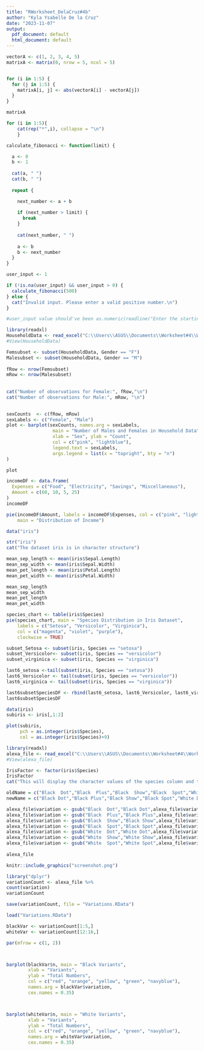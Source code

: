 ```yaml
---
title: "RWorksheet_DelaCruz#4b"
author: "Kyla Ysabelle De la Cruz"
date: "2023-11-07"
output:
  pdf_document: default
  html_document: default
---
```


```r
vectorA <- c(1, 2, 3, 4, 5)
matrixA <- matrix(0, nrow = 5, ncol = 5)


for (i in 1:5) {
  for (j in 1:5) {
    matrixA[i, j] <- abs(vectorA[i] - vectorA[j])
  }
}

matrixA
```
```r

for (i in 1:5){
    cat(rep("*",i), collapse = "\n")
    }

```

```r
calculate_fibonacci <- function(limit) {

  a <- 0
  b <- 1
  
  cat(a, " ")
  cat(b, " ")
  
  repeat {

    next_number <- a + b
    
    if (next_number > limit) {
      break  
    }
    
    cat(next_number, " ")
    
    a <- b
    b <- next_number
  }
}

user_input <- 1

if (!is.na(user_input) && user_input > 0) {
  calculate_fibonacci(500)
} else {
  cat("Invalid input. Please enter a valid positive number.\n")
}

#user_input value should've been as.numeric(readline("Enter the starting number for the Fibonacci sequence: ")) but I put a value so I can knit.
```
```r
library(readxl)
HouseholdData <- read_excel("C:\\Users\\ASUS\\Documents\\Worksheet#4\\Worksheet#4\\HouseholdData.xlsx")
#View(HouseholdData)
```

```r
Femsubset <- subset(HouseholdData, Gender == "F")
Malesubset <- subset(HouseholdData, Gender == "M")
  
fRow <- nrow(Femsubset)
mRow <- nrow(Malesubset)
 
 
cat("Number of observations for Female:", fRow,"\n")
cat("Number of observations for Male:", mRow, "\n")
  
```

```r
sexCounts  <- c(fRow, mRow)
sexLabels <- c("Female", "Male")
plot <- barplot(sexCounts, names.arg = sexLabels,
                 main = "Number of Males and Females in Household Data",
                 xlab = "Sex", ylab = "Count",
                 col = c("pink", "lightblue"),
                 legend.text = sexLabels,
                 args.legend = list(x = "topright", bty = "n")
)

plot
```
```r
incomeDF <- data.frame(
  Expenses = c("Food", "Electricity", "Savings", "Miscellaneous"),
  Amount = c(60, 10, 5, 25)
)
incomeDF

pie(incomeDF$Amount, labels = incomeDF$Expenses, col = c("pink", "lightblue", "maroon", "purple"),
    main = "Distribution of Income")
```
```r
data("iris")

str("iris")
cat("The dataset iris is in character structure")
```
```r
mean_sep_length <- mean(iris$Sepal.Length)
mean_sep_width <- mean(iris$Sepal.Width)
mean_pet_length <- mean(iris$Petal.Length)
mean_pet_width <- mean(iris$Petal.Width)

mean_sep_length
mean_sep_width
mean_pet_length
mean_pet_width
```
```r
species_chart <- table(iris$Species)
pie(species_chart, main = "Species Distribution in Iris Dataset",
    labels = c("Setosa", "Versicolor", "Virginica"),
    col = c("magenta", "violet", "purple"),
    clockwise = TRUE)
```
```r
subset_Setosa <- subset(iris, Species == "setosa")
subset_Versicolor<- subset(iris, Species == "versicolor")
subset_virginica <- subset(iris, Species == "virginica")

last6_setosa <-tail(subset(iris, Species == "setosa"))
last6_Versicolor <- tail(subset(iris, Species == "versicolor"))
last6_virginica <- tail(subset(iris, Species == "virginica"))

last6subsetSpeciesDF <- rbind(last6_setosa, last6_Versicolor, last6_virginica)
last6subsetSpeciesDF
```
```r
data(iris)
subiris <- iris[,1:2]

plot(subiris,
     pch = as.integer(iris$Species),
     col = as.integer(iris$Species)+9)
```

```r
library(readxl)
alexa_file <- read_excel("C:\\Users\\ASUS\\Documents\\Worksheet#4\\Worksheet#4\\alexa_file.xlsx")
#View(alexa_file)
```

```r
IrisFactor <- factor(iris$Species)   
IrisFactor
cat("This will display the character values of the species column and the levels")
```

```r
oldName = c("Black  Dot","Black  Plus","Black  Show","Black  Spot","White  Dot", "White  Plus", "White  Show", "White  Spot")
newName = c("Black Dot","Black Plus","Black Show","Black Spot","White Dot", "White Plus", "White Show", "White Spot")

alexa_file$variation <- gsub("Black  Dot","Black Dot",alexa_file$variation)
alexa_file$variation <- gsub("Black  Plus","Black Plus",alexa_file$variation)
alexa_file$variation <- gsub("Black  Show","Black Show",alexa_file$variation)
alexa_file$variation <- gsub("Black  Spot","Black Spot",alexa_file$variation)
alexa_file$variation <- gsub("White  Dot","White Dot",alexa_file$variation)
alexa_file$variation <- gsub("White  Show","White Show",alexa_file$variation)
alexa_file$variation <- gsub("White  Spot","White Spot",alexa_file$variation)
                   
alexa_file
```

```r
knitr::include_graphics("screenshot.png")
```

```r
library("dplyr")
variationCount <- alexa_file %>%
count(variation)
variationCount
```

```r
save(variationCount, file = "Variations.RData")

load("Variations.RData")
```

```r
blackVar <- variationCount[1:5,]
whiteVar <- variationCount[12:16,]

par(mfrow = c(1, 2))



barplot(blackVar$n, main = "Black Variants",
        xlab = "Variants",
        ylab = "Total Numbers",
        col = c("red", "orange", "yellow", "green", "navyblue"),
        names.arg = blackVar$variation,
        cex.names = 0.35) 



barplot(whiteVar$n, main = "White Variants",
        xlab = "Variants",
        ylab = "Total Numbers",
        col = c("red", "orange", "yellow", "green", "navyblue"),
        names.arg = whiteVar$variation,
        cex.names = 0.35) 

```